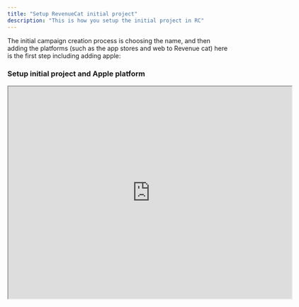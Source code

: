 ```yaml
---
title: "Setup RevenueCat initial project"
description: "This is how you setup the initial project in RC"
---
```


The initial campaign creation process is choosing the name, and then adding the platforms (such as the app stores and web to Revenue cat) here is the first step including adding apple:

### Setup initial project and Apple platform

<iframe src="https://drive.google.com/file/d/1CxrBWL_1Neb3XMppx7-tF0Bo6sBkD6Qu/preview" width="640" height="480" allow="autoplay" />

Once you have added the project and the Apple part, you need to add the shared secret and setup the webhook in the App store connect:

<iframe src="https://drive.google.com/file/d/1HEfOhWp-6-lD7wL1opjPaht7DWL7Lvv7/preview" width="640" height="480" allow="autoplay" />

### Setup Play store platform

First you will need to prepare the service keys to connect Revenuecat to the play store - you may not have access and may need to ask for permissions to do this step to obtain the key files:

<iframe width="560" height="315" src="https://www.youtube.com/embed/fOr2fu-0Vs8?si=wTUIYv5_boBhC6a-" title="YouTube video player" frameborder="0" allow="accelerometer; autoplay; clipboard-write; encrypted-media; gyroscope; picture-in-picture; web-share" referrerpolicy="strict-origin-when-cross-origin" allowfullscreen />

You can see a thorough written guide from the video here: https://www.revenuecat.com/docs/service-credentials/creating-play-service-credentials

Once you have the service account, you need to upload the JSON key to revenuecat:

<iframe src="https://drive.google.com/file/d/150EhOeIx20oT5olhvgHDE3KcoSlP78xq/preview" width="640" height="480" allow="autoplay" />